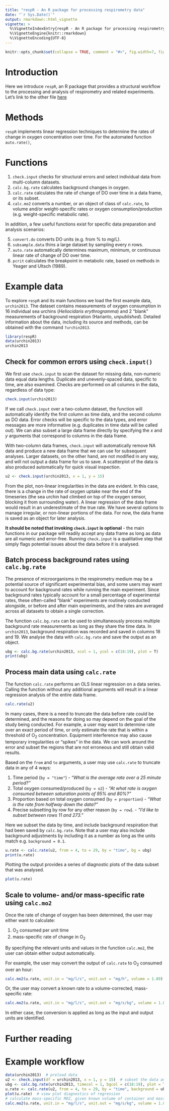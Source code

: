 ```yaml
---
title: "respR - An R package for processing respirometry data"
date: "`r Sys.Date()`"
output: rmarkdown::html_vignette
vignette: >
  %\VignetteIndexEntry{respR - An R package for processing respirometry data}
  %\VignetteEngine{knitr::rmarkdown}
  %\VignetteEncoding{UTF-8}
---
```


```r
knitr::opts_chunk$set(collapse = TRUE, comment = "#>", fig.width=7, fig.height=7)
```

# Introduction

Here we introduce `respR`, an R package that provides a structural workflow to the processing and analysis of respirometry and related experiments.
Let's link to the other file [here](intermittent-data.html)


# Methods
`respR` implements linear regression techniques to determine the rates of change in oxygen concentration over time. For the automated function `auto.rate()`, 

# Functions

1. `check.input` checks for structural errors and select individual data from multi-column datasets.
2. `calc.bg.rate` calculates background changes in oxygen.
3. `calc.rate` calculates the rate of change of DO over time in a data frame, or its subset.
4. `calc.mo2` converts a number, or an object of class of `calc.rate`, to volume and/or weight-specific rates or oxygen consumption/production (e.g. weight-specific metabolic rate).

In addition, a few useful functions exist for specific data preparation and analysis scenarios:

5. `convert.do` converts DO units (e.g. from % to mg/L).
6. `subsample.data` thins a large dataset by sampling every *n* rows.
7. `auto.rate` automatically determines maximum, minimum, or continuous linear rate of change of DO over time.
8. `pcrit` calculates the breakpoint in metabolic rate, based on methods in Yeager and Ultsch (1989).


# Example data

To explore `respR` and its main functions we load the first example data, `urchin2013`. The dataset contains measurements of oxygen consumption in 16 individual sea urchins (*Heliocidaris erythrogramma*) and 2 "blank" measurements of background respiration (Harianto, *unpublished*). Detailed information about the data, including its source and methods, can be obtained with the command `?urchin2013`.


```r
library(respR)
data(urchin2013)
urchin2013
```


## Check for common errors using `check.input()`

We first use `check.input` to scan the dataset for missing data, non-numeric data equal data lengths. Duplicate and unevenly-spaced data, specific to time, are also examined. Checks are performed on all columns in the data, regardless of data type:

```r
check.input(urchin2013)
```


If we call `check.input` over a two-column dataset, the function will automatically identify the first column as time data, and the second column as DO data. Error checks will be specific to the data types, and error messages are more informative (e.g. duplicates in time data will be called out). We can also subset a large data frame directly by specifying the *x* and *y* arguments that correspond to columns in the data frame.

With two-column data frames, `check.input` will automatically remove NA data and produce a new data frame that we can use for subsequent analyses. Larger datasets, on the other hand, are not modified in any way, and will not output a data frame for us to save. A scatterplot of the data is also produced automatically for quick visual inspection.

```r
u2 <- check.input(urchin2013, x = 1, y = 15)
```

From the plot, non-linear irregularities in the data are evident. In this case, there is a change in the rate of oxygen uptake near the end of the timeseries (the sea urchin had climbed on top of the oxygen sensor, blocking it from surrounding water). A linear regression of the data frame would result in an underestimate of the true rate. We have several options to manage irregular, or non-linear portions of the data. For now, the data frame is saved as an object for later analysis.

**It should be noted that invoking `check.input` is optional** - the main functions in our package will readily accept any data frame as long as data are all numeric and error-free. Running `check.input` is a qualitative step that simply flags potential issues about the data before it is analysed.


## Batch process background rates using `calc.bg.rate`

The presence of microorganisms in the respirometry medium may be a potential source of significant experimental bias, and some users may want to account for background rates while running the main experiment. Since background rates typically account for a small percentage of experimental rates, these often-called "blank" experiments are routinely conducted alongside, or before and after main experiments, and the rates are averaged across all datasets to obtain a single correction.

The function `calc.bg.rate` can be used to simultaneously process multiple background rate measurements as long as they share the time data. In `urchin2013`, background respiration was recorded and saved in columns 18 and 19. We analyse the data with `calc.bg.rate` and save the output as an object.

```r
ubg <- calc.bg.rate(urchin2013, xcol = 1, ycol = c(18:19), plot = T)
print(ubg)
```

## Process main data using `calc.rate`

The function `calc.rate` performs an OLS linear regression on a data series. Calling the function without any additional arguments will result in a linear regression analysis of the entire data frame.

```r
calc.rate(u2)
```

In many cases, there is a need to truncate the data before rate could be determined, and the reasons for doing so may depend on the goal of the study being conducted. For example, a user may want to determine rate over an exact period of time, or only estimate the rate that is within a threshold of O~2~ concentration. Equipment interference may also cause temporary irregularities or "spikes" in the data. We can work around the error and subset the regions that are not erroneous and still obtain valid results.

Based on the `from` and `to` arguments, a user may use `calc.rate` to truncate data in any of 4 ways:

1. Time period (`by = "time"`) - *"What is the average rate over a 25 minute period?"*
2. Total oxygen consumed/produced (`by = o2`) - *"At what rate is oxygen consumed between saturation points of 95% and 80%?"*
3. Proportion based on total oxygen consumed (`by = proportion`) - *"What is the rate from halfway down the data?"*
4. Precise subsetting by row for any other reason (`by = row`). - *"I'd like to subset between rows 11 and 273."*


Here we subset the data by time, and include background respiration that had been saved by `calc.bg.rate`. Note that a user may also include background adjustments by including it as a number as long as the units match e.g. `background = 0.1`.


```r
u.rate <- calc.rate(u2, from = 4, to = 29, by = "time", bg = ubg)
print(u.rate)
```

Plotting the output provides a series of diagnostic plots of the data subset that was analysed.
```r
plot(u.rate)
```

## Scale to volume- and/or mass-specific rate using `calc.mo2`

Once the rate of change of oxygen has been determined, the user may either want to calculate:

1. O~2~ consumed per unit time
2. mass-specific rate of change in O~2~

By specifying the relevant units and values in the function `calc.mo2`, the user can obtain either output automatically.

For example, the user may convert the output of `calc.rate` to O~2~ consumed over an hour:

```r
calc.mo2(u.rate, unit.in = "mg/l/s", unit.out = "mg/h", volume = 1.89)
```

Or, the user may convert a known rate to a volume-corrected, mass-specific rate:

```r
calc.mo2(u.rate, unit.in = "mg/l/s", unit.out = "mg/s/kg", volume = 1.89, mass = 0.13)
```

In either case, the conversion is applied as long as the input and output units are identified.

# Further reading

# Example workflow


```r
data(urchin2013)  # preload data
u2 <- check.input(df = urchin2013, x = 1, y = 15)  # subset the data and check its validity
ubg <- calc.bg.rate(urchin2013, timecol = 1, bgcol = c(18:19), plot = T) # calculate background rate
u.rate <- calc.rate(u2, from = 4, to = 29, by = "time", background = ubg)  # perform regression
plot(u.rate)  # view plot diagnostics of regression
# calculate mass-specific MO2, given known volume of container and mass of specimen:
calc.mo2(u.rate, unit.in = "mg/l/s", unit.out = "mg/s/kg", volume = 1.89, mass = 0.13)

```

